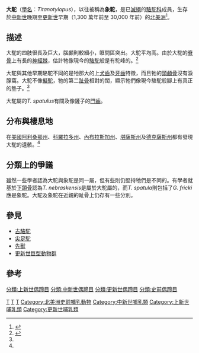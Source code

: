 {{Automatic Taxobox
| fossil_range = {{Fossil range|late Miocene|late Pleistocene|[[中新世|中新世]]晚期至[[更新世|更新世]]晚期}}
| image = Titanotylopus nebraskensis skeleton.jpg
| image_width = 250px
| image_caption = ''T. nebraskensis'' 全身骨架
| taxon = Titanotylopus
| authority = {{tsl|en|Erwin Hinckley Barbour||Barbour}} & Schultz, 1934 
| subdivision_ranks = [[種|種]]
| subdivision =
†''Titanotylopus nebraskensis''<br />
†''Titanotylopus spatulus'' 
| synonyms =
* ''Gigantocamelus''
}}
'''大駝'''（[[學名|學名]]：''Titanotylopus''），以往被稱為'''象駝'''，是已[[滅絕|滅絕]]的[[駱駝科|駱駝科]]成員，生存於[[中新世|中新世]]晚期至[[更新世|更新世]]早期（1,300 萬年前至 30,000 年前）的[[北美洲|北美洲]]<ref>{{Cite web |url=http://paleodb.org/cgi-bin/bridge.pl?action=checkTaxonInfo&taxon_no=42555&is_real_user=1 |title=PaleoBiology Database: ''Titanotylopus'', basic info |access-date=2019-09-20 |archive-date=2012-10-13 |archive-url=https://web.archive.org/web/20121013231009/http://paleodb.org/cgi-bin/bridge.pl?action=checkTaxonInfo&taxon_no=42555&is_real_user=1 |dead-url=no }}</ref>。

== 描述 ==
大駝的四肢很長及巨大，腦顱則較細小，眶間區突出。大駝平均高{{convert|3.5|m|ft|1|abbr=on}}。由於大駝的[[脊骨|脊骨]]上有長的[[神經棘|神經棘]]，估計牠像現今的[[駱駝|駱駝]]般是有駝峰的。<ref name=kurten1980>{{Cite book en|author=Björn Kurtén and Elaine Anderson|title=Pleistoceone Mammals of North America|location=New York|publisher=Columbia University Press|year=1980|pages=301-302|id=ISBN 0-231-03733-3}}</ref>

大駝與其他早期駱駝不同的是牠那大的上[[犬齒|犬齒]]及[[牙齒|牙齒]]特徵，而且牠的[[頭顱骨|頭顱骨]]沒有淚腺窩。大駝不像[[擬駝|擬駝]]，牠的第二[[趾骨|趾骨]]相對的闊，顯示牠們像現今駱駝般腳上有真正的墊子。<ref name=kurten1980 />

大駝屬的''T. spatulus''有闊及像鏟子的[[門齒|門齒]]。

== 分布與棲息地 ==
在[[美國|美國]][[阿利桑那州|阿利桑那州]]、[[科羅拉多州|科羅拉多州]]、[[內布拉斯加州|內布拉斯加州]]、[[堪薩斯州|堪薩斯州]]及[[德克薩斯州|德克薩斯州]]都有發現大駝的遺骸。<ref name=kurten1980 />

== 分類上的爭議 ==
雖然一些學者認為大駝與象駝是同一屬，但有些則仍堅持牠們是不同的。有學者就基於[[下頜骨|下頜骨]]認為''T. nebraskensis''是屬於大駝屬的，而''T. spatula''則包括了''G. fricki''應是象駝。大駝及象駝在近親的趾骨上仍存有一些分別。

== 參見 ==
* [[古駱駝|古駱駝]]
* [[尖足駝|尖足駝]]
* [[先獸|先獸]]
* [[更新世巨型動物群|更新世巨型動物群]]

== 參考 ==
{{reflist}}
{{Taxonbar|from=Q2288361}}

[[Category:IUCN紅色名錄絕滅物種|T]]
[[Category:駱駝科|T]]
[[Category:古動物|T]]
[[Category:北美洲史前哺乳動物|Category:北美洲史前哺乳動物]]
[[Category:中新世哺乳類|Category:中新世哺乳類]]
[[Category:上新世哺乳類|Category:上新世哺乳類]]
[[Category:更新世哺乳類|Category:更新世哺乳類]]
[[分類:上新世偶蹄目|分類:上新世偶蹄目]]
[[分類:中新世偶蹄目|分類:中新世偶蹄目]]
[[分類:更新世偶蹄目|分類:更新世偶蹄目]]
[[分類:史前偶蹄目|分類:史前偶蹄目]]